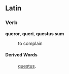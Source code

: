 ==Latin==
===Verb===
'''queror''', '''queri''', '''questus sum'''

: to complain
====Derived Words====
: [[questus]].